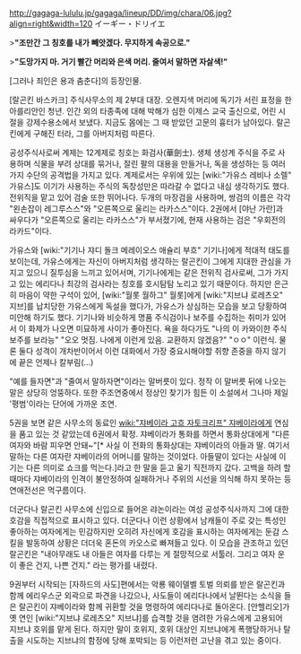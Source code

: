 http://gagaga-lululu.jp/gagaga/lineup/DD/img/chara/06.jpg?align=right&width=120
イーギー・ドリイエ

>'''"조만간 그 칭호를 내가 빼앗겠다. 무지하게 속공으로."'''

>'''"도망가지 마. 거기 빨간 머리와 은색 머리. 줄여서 말하면 자살색!"'''

[그러나 죄인은 용과 춤춘다]의 등장인물.

[랄곤킨 바스카크] 주식사무소의 제 2부대 대장. 오렌지색 머리에 독기가 서린 표정을 한 아를리안인 청년. 인간 외의 타종족에 대해 박해가 심한 이제스 교국 출신으로, 어린 시절을 강제수용소에서 보냈다. 지금도 몸에는 그 때 받았던 고문의 흉터가 남아있다. 랄곤킨에게 구해진 터라, 그를 아버지처럼 따른다.

공성주식사로써 계제는 12계제로 칭호는 화검사(華劍士). 생체 생성계 주식을 주로 사용하며 식물을 부려 상대를 묶거나, 잘린 팔의 대용을 만들거나, 독을 생성하는 등 여러가지 수단의 공격법을 가지고 있다. 계제로서는 우위에 있는 [wiki:"가유스 레비나 소렐" 가유스]도 이기가 사용하는 주식의 독창성만은 따라갈 수 없다고 내심 생각하기도 했다. 전위직을 맡고 있어 검술 또한 뛰어나다. 두개의 마장검을 사용하며, 쌍검의 이름은 각각 "왼손잡이 레그루스스"와 "오른쪽으로 울리는 라카스스"이다. 2권에서 [야난 가란]과 싸우다가 "오른쪽으로 울리는 라카스스"가 부서졌기에, 현재 사용하는 검은 "우회전의 라카드"이다.

가유스와 [wiki:"기기나 쟈디 돌크 메레이오스 애슐리 부흐" 기기나]에게 적대적 태도를 보이는데, 가유스에게는 자신이 아버지처럼 생각하는 랄곤킨이 그에게 지대한 관심을 가지고 있으니 질투심을 느끼고 있어서며, 기기나에게는 같은 전위직 검사로써, 그가 가지고 있는 에리다나 최강의 검사라는 칭호를 호시탐탐 노리고 있기 때문이다. 하지만 은근히 마음이 약한 구석이 있어, [wiki:"월롯 월하그" 월롯]에게 [wiki:"지브냐 로레츠오" 지브]를 납치당한 가유스에게 독설을 했다가, 가유스가 상심하는 모습을 보고 당황하여 미안해 하기도 했다. 기기나와 비슷하게 명품 주식검이나 보주를 수집하는 취미가 있어서 이 화제가 나오면 미묘하게 사이가 좋아진다. 욕을 하다가도 "나의 이 카와이한 주식보주를 보라능" "오오 멋짐. 나에게 이런게 있음. 교환하지 않겠음?" "ㅇㅇ" 이런식. 물론 둘다 성격이 개차반이어서 이런 대화에서 가장 중요시해야할 취향 존중을 하지 않기에 끝은 언제나 칼부림(...)

"예를 들자면"과 "줄여서 말하자면"이라는 말버릇이 있다. 정작 이 말버릇 뒤에 나오는 말은 상당히 엉뚱하다. 또한 주조연중에서 정상인 찾기가 힘든 이 소설에서 그나마 제일 '평범'이라는 단어에 가까운 조연.

5권을 보면 같은 사무소의 동료인 [[wiki:"쟈베이라 고흐 자토크리프" 쟈베이라]]에게 연심을 품고 있는 것 같았는데 6권에서 확정. 쟈베이라가 통화를 하면서 통화상대에게 "다른 여자와 바람 피우면 안돼~"[* 사실 이 전화의 통화상대는 쟈베이라의 아들과 딸. 여기서 말하는 다른 여자란 쟈베이라의 어머니를 말하는 것이었다. 아들딸이 있다는 사실에 이기는 다른 의미로 쇼크를 먹는다.]라고 한 말을 듣고 울기 직전까지 갔다. 고백을 하려 할때마다 쟈베이라의 인격이 불안정하여 실패하거나 주위의 시선을 의식해 하지 못하는 등 연애전선은 먹구름이다. 

더군다나 랄곤킨 사무소에 신입으로 들어온 랴논이라는 여성 공성주식사까지 그에 대한 호감을 직접적으로 표시하고 있다. 더군다나 이런 상황에서 남캐들이 주로 갖는 특성인 좋아하는 여자에게는 민감하지만 오히려 자신에게 호감을 표시하는 여자에게는 둔감 스킬을 발동하여 상황은 더더욱 혼돈의 카오스로 빠져들고 있다. 이 모습을 관조하고 있던 랄곤킨은 "내아무래도 내 아들은 여자를 다루는 게 절망적으로 서툴러. 그리고 여자 운이 좋은 건지, 나쁜 건지." 라는 평가를 내렸다. 

9권부터 시작되는 [자하드의 사도]편에서는 악룡 웨이델벨 토벌 의뢰를 받은 랄곤킨과 함께 에리우스군 외곽으로 파견을 나갔으나, 사도들이 에리다나에서 날뛴다는 소식을 들은 랄곤킨이 쟈베이라와 함께 귀환할 것을 명령하여 에리다나로 돌아온다. [안헬리오]가 옛 연인 [wiki:"지브냐 로레츠오" 지브냐]를 습격할 것을 염려한 가유스에게 고용되어 지브냐 호위를 맡게 된다. 하지만 말이 호위지, 호위 대상인 지브냐에게 폭행당하거나 탈출을 시도하는 지브냐의 함정에 당해 포박되는 등 이런저런 고난을 겪고 있는 중이다.

